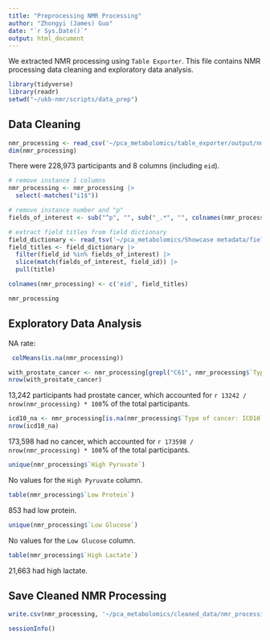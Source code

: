 ```yaml
---
title: "Preprocessing NMR Processing"
author: "Zhongyi (James) Guo"
date: "`r Sys.Date()`"
output: html_document
---
```


We extracted NMR processing using `Table Exporter`. This file contains NMR processing data cleaning and exploratory data analysis.

```r
library(tidyverse)
library(readr)
setwd("~/ukb-nmr/scripts/data_prep")
```

## Data Cleaning

```r
nmr_processing <- read_csv('~/pca_metabolomics/table_exporter/output/nmr_processing_participant.csv')
dim(nmr_processing)
```

There were 228,973 participants and 8 columns (including `eid`).

```r
# remove instance 1 columns
nmr_processing <- nmr_processing |>
  select(-matches("i1$"))

# remove instance number and "p"
fields_of_interest <- sub("^p", "", sub("_.*", "", colnames(nmr_processing)[-1]))

# extract field titles from field dictionary
field_dictionary <- read_tsv('~/pca_metabolomics/Showcase metadata/field.tsv')
field_titles <- field_dictionary |> 
  filter(field_id %in% fields_of_interest) |> 
  slice(match(fields_of_interest, field_id)) |>
  pull(title)

colnames(nmr_processing) <- c('eid', field_titles)
```

```r
nmr_processing
```

## Exploratory Data Analysis

NA rate:

```r
 colMeans(is.na(nmr_processing))
```

```r
with_prostate_cancer <- nmr_processing[grepl("C61", nmr_processing$`Type of cancer: ICD10`, ignore.case = FALSE), ]
nrow(with_prostate_cancer)
```

13,242 participants had prostate cancer, which accounted for `r 13242 / nrow(nmr_processing) * 100`% of the total participants.

```r
icd10_na <- nmr_processing[is.na(nmr_processing$`Type of cancer: ICD10`), ]
nrow(icd10_na)
```

173,598 had no cancer, which accounted for `r 173598 / nrow(nmr_processing) * 100`% of the total participants.

```r
unique(nmr_processing$`High Pyruvate`)
```

No values for the `High Pyruvate` column.

```r
table(nmr_processing$`Low Protein`)
```

853 had low protein.

```r
unique(nmr_processing$`Low Glucose`)
```

No values for the `Low Glucose` column.

```r
table(nmr_processing$`High Lactate`)
```

21,663 had high lactate.

## Save Cleaned NMR Processing

```r
write.csv(nmr_processing, '~/pca_metabolomics/cleaned_data/nmr_processing_cleaned.csv', row.names = FALSE)
```

```r
sessionInfo()
```
